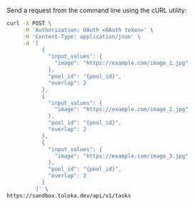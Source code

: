 Send a request from the command line using the cURL utility:

```bash
curl -X POST \
     -H 'Authorization: OAuth <OAuth token>' \
     -H 'Content-Type: application/json' \
     -d '[
           {
             "input_values": {
               "image": "https://example.com/image_1.jpg"
             },
             "pool_id": "{pool_id}",
             "overlap": 2
           },
           {
             "input_values": {
               "image": "https://example.com/image_2.jpg"
             },
             "pool_id": "{pool_id}",
             "overlap": 2
           },
           {
             "input_values": {
               "image": "https://example.com/image_3.jpg"
             },
             "pool_id": "{pool_id}",
             "overlap": 2
           }
         ]' \
https://sandbox.toloka.dev/api/v1/tasks
```